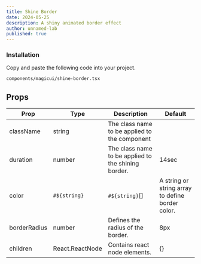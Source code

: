 ```yaml
---
title: Shine Border
date: 2024-05-25
description: A shiny animated border effect
author: unnamed-lab
published: true
---
```


<ComponentPreview name="shine-border" />

<Steps>

### Installation

Copy and paste the following code into your project.

```text
components/magicui/shine-border.tsx
```

<ComponentSource name="shine-border" />

</Steps>

## Props

| Prop          | Type                            | Description                                        | Default |
| ------------- | ------------------------------- | -------------------------------------------------- | ------- |
| className     | string                          | The class name to be applied to the component      |         |
| duration      | number                          | The class name to be applied to the shining border.| 14sec   |
| color         | `#${string}` | `#${string}`[]   | A string or string array to define border color.   | #ffffff |
| borderRadius  | number                          | Defines the radius of the border.                  | 8px     |
| children      | React.ReactNode                 | Contains react node elements.                      | {}      |